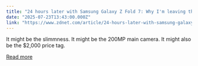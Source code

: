 ```yaml
---
title: "24 hours later with Samsung Galaxy Z Fold 7: Why I'm leaving the S25 Ultra behind"
date: "2025-07-23T13:43:00.000Z"
link: "https://www.zdnet.com/article/24-hours-later-with-samsung-galaxy-z-fold-7-why-im-leaving-the-s25-ultra-behind/"
---
```


It might be the slimmness. It might be the 200MP main camera. It might also be the $2,000 price tag.

[Read more](https://www.zdnet.com/article/24-hours-later-with-samsung-galaxy-z-fold-7-why-im-leaving-the-s25-ultra-behind/)

